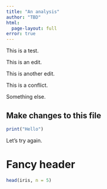 ```yaml
---
title: "An analysis"
author: "TBD"
html:
  page-layout: full
error: true
---
```


This is a test.

This is an edit.

This is another edit.


This is a conflict.

Something else.

## Make changes to this file

```r
print("Hello")
```

Let's try again.

# Fancy header

```r
head(iris, n = 5)
```
